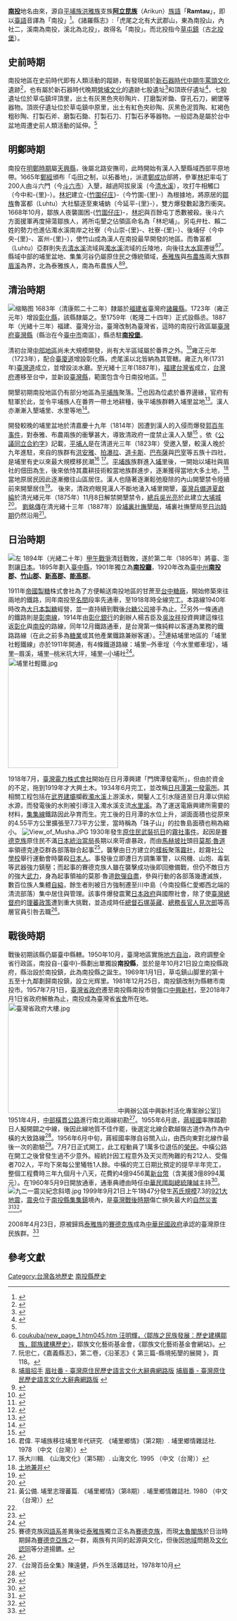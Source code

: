 {{台灣歷史}}

'''[[南投縣|南投]]'''地名由來，源自[[平埔族|平埔族]][[洪雅族|洪雅族]]支族'''[[阿立昆族|阿立昆族]]'''（Arikun）[[洪雅語|族語]]「'''Ramtau'''」，即以[[臺語|臺語]]音譯為「南投」<ref name="南投的地方起源與變遷">{{Cite web |url=http://www.taiwan123.com.tw/local/name03-8.htm |title=南投的地方起源與變遷 |accessdate=2012-05-20 |archive-date=2012-02-06 |archive-url=https://web.archive.org/web/20120206023503/http://www.taiwan123.com.tw/local/name03-8.htm |dead-url=yes }}</ref>。《諸羅縣志》:「虎尾之北有大武郡山，東為南投山，內社二，溪南為南投，溪北為北投」，故得名「南投」。而北投指今[[草屯鎮|草屯鎮]]（古[[北投堡|北投堡]]）。

== 史前時期 ==
南投地區在史前時代即有人類活動的蹤跡，有發現屬於[[新石器时代|新石器時代中期]][[牛罵頭文化|牛罵頭文化]]遺跡<ref name="#1">{{Cite journal|title=埔里地區的考古遺址與史前文化|author=劉益昌|url=http://www.twcenter.org.tw/wp-content/uploads/2015/05/g02_06_02_01.pdf|journal=中央研究院考古學研究專題中心|issue=|doi=|others=|year=|volume=|page=|pmid=|access-date=2019-01-08|archive-date=2019-01-09|archive-url=https://web.archive.org/web/20190109011926/http://www.twcenter.org.tw/wp-content/uploads/2015/05/g02_06_02_01.pdf|dead-url=no}}</ref>，也有屬於新石器時代晚期[[營埔文化|營埔文化]]的遺跡七股遺址<ref>{{Cite web|url=http://nrch.culture.tw/twpedia.aspx?id=15289|title=七股遺址|accessdate=|author=尹意智|date=2009-09-09|publisher=|archive-date=2019-01-09|archive-url=https://web.archive.org/web/20190109012105/http://nrch.culture.tw/twpedia.aspx?id=15289|dead-url=no}}</ref>和頂崁仔遺址<ref>{{Cite web|url=http://nrch.culture.tw/twpedia.aspx?id=6356|title=草屯崁頂仔遺址|accessdate=|author=謝艾倫|date=2009-09-09|publisher=|archive-date=2019-01-09|archive-url=https://web.archive.org/web/20190109062146/http://nrch.culture.tw/twpedia.aspx?id=6356|dead-url=no}}</ref>，七股遺址位於草屯鎮坪頂里，出土有灰黑色夾砂陶片、打磨製斧鋤、穿孔石刀，網墜等器物。頂崁仔遺址位於草屯鎮中原里，出土有紅色夾砂陶、灰黑色泥質陶、紅褐色粗砂陶、打製石斧、磨製石鋤、打製石刀、打製石矛等器物。一般認為是屬於台中盆地周遭史前人類活動的延伸。<ref name="#1"/>

==明鄭時期==
南投在[[明鄭時期|明鄭時期]]屬[[天興縣|天興縣]]，後屬北路安撫司，此時開始有漢人入墾縣域西部平原地帶。1665年[[鄭經|鄭經]]頒布「屯田之制，以拓番地」，派遣[[鄭成功|鄭成功]]部將，參軍[[林圯|林圯]]率屯丁200人由斗六門（今[[斗六市|斗六市]]）入墾，越過阿拔泉溪（今[[清水溪_(濁水溪)|清水溪]]），攻打牛相觸口（今中和-{里}-）。[[林圯|林圯]]建立-{[[竹圍仔庄|竹圍仔庄]]}-（今竹圍-{里}-）為根據地，將原居的[[鄒族|鄒族]]魯富都（Luhtu）大社驅逐至東埔蚋（今延平-{里}-），雙方爆發數起激烈衝突。1668年10月，鄒族人夜襲圍困-{[[竹圍仔庄|竹圍仔庄]]}-，[[林圯|林圯]]與百餘屯丁悉數被殺。後斗六方面援軍再度掃蕩鄒族人，將所屯墾之佔領區命名為「林圯埔」。另屯弁杜、賴二姓的勢力也進佔濁水溪南岸之社寮（今山崇-{里}-、社寮-{里}-）、後埔仔（今中央-{里}-、富州-{里}-），使竹山成為漢人在南投最早開發的地區。而魯富都（Luhtu）亞群則失去[[清水溪_(濁水溪)|清水溪]]流域與[[濁水溪|濁水溪]]流域的丘陵地，向後往[[大水窟|大水窟]]遷徙<ref name="鄒">[http://home.educities.edu.tw/ coukuba/new_page_1.htm045.htm 汪明輝，〈鄒族之民族發展：歷史建構鄒族，鄒族建構歷史〉]{{dead link|date=2018年4月 |bot=InternetArchiveBot |fix-attempted=yes }}，鄒族文化藝術基金會，《鄒族文化藝術基金會網站》。</ref><ref name="嘉義">阮忠仁，《嘉義縣志》，第二卷，《沿革志》《 第三篇-縣境拓墾的展開 》，頁118。</ref>。縣域中部的埔里盆地、集集河谷仍屬原住民之傳統領域，[[泰雅族|泰雅族]]與[[布農族|布農族]]兩大族群[[眉溪|眉溪]]為界，北為泰雅族人，南為布農族人<ref>[http://www.scjh.tc.edu.tw/datu/c4-2.html 埔眉招手] {{Wayback|url=http://www.scjh.tc.edu.tw/datu/c4-2.html |date=20140429185024 }}[http://210.240.125.35/citing/citing_content.asp?id=2765&keyword=%AC%DC%AA%C0%B5f 眉社番 - 臺灣原住民歷史語言文化大辭典網路版] {{Wayback|url=http://210.240.125.35/citing/citing_content.asp?id=2765&keyword=%AC%DC%AA%C0%B5f |date=20190609060807 }}[http://210.240.134.48/citing_content.asp?id=2829&keyword=%AEH%AC%DC%B5f 埔眉番 - 臺灣原住民歷史語言文化大辭典網路版] {{Wayback|url=http://210.240.134.48/citing_content.asp?id=2829&keyword=%AEH%AC%DC%B5f |date=20140429191026 }}</ref><ref>{{Cite web |url=http://choter.myweb.hinet.net/pulih.htm |title=埔里簡史 |access-date=2014-04-29 |archive-url=https://web.archive.org/web/20140429190215/http://choter.myweb.hinet.net/pulih.htm |archive-date=2014-04-29 |dead-url=yes }}</ref>。

== 清治時期 ==
[[File:1894_Taiwan.svg|缩略图]]
1683年（清康熙二十二年）隸屬於[[福建省|福建省]]臺灣府[[諸羅縣|諸羅縣]]。1723年（雍正元年）增設[[彰化縣|彰化縣]]，該縣隸屬之。至1759年（乾隆二十四年）正式設縣丞。1887年（光緒十三年）福建、臺灣分治，臺灣改制為臺灣省，這時的南投行政區屬[[臺灣府|臺灣府]][[臺灣縣_(1887年)|臺灣縣]]（縣治在今[[臺中市|臺中市]]南區），縣丞駐'''[[南投堡|南投堡]]'''。

清初台灣[[中臺灣|中部地區]]尚未大規模開發，尚有大半區域屬於番界之外。<ref>{{Cite web|url=http://thcts.ascc.net/themes/rc19.php|title=清代臺灣番界|accessdate=|author=中央研究院台灣史研究所計算中心|date=|publisher=中央研究院台灣史研究所|archive-date=2019-02-22|archive-url=https://web.archive.org/web/20190222193634/http://thcts.ascc.net/themes/rc19.php|dead-url=no}}</ref>雍正元年（1723年），配合[[臺廈道|臺廈道]]增設彰化縣，虎尾溪以北皆納為其管轄。雍正九年(1731年)[[臺灣道|臺灣道]]成立，並增設淡水廳。至光緒十三年(1887年)，[[福建臺灣省|福建台灣省]]成立，[[臺灣府|台灣府]]遷移至台中，並新設[[臺灣縣_(1887年－1895年)|臺灣縣]]，範圍包含今日南投地區。<ref name=":0">{{Cite book|title=草屯鎮誌|last=|first=|publisher=|year=1986|isbn=|location=南投|pages=}}</ref>

開墾初期南投地區仍有部分地區為[[平埔族群|平埔族]]聚落。<ref>{{Cite book|title=圖解台灣老地名|last=莊|first=文松|publisher=晨星出版社|year=2017|isbn=|location=台北|pages=}}</ref>也因為位處於番界邊緣，官府有駐軍於此，並令平埔族人在番界一帶土地耕種，後平埔族群轉入埔里盆地<ref>{{Cite web|url=http://www.pro-classic.com/ethnicgv/maps/map_tw_pinpu-2.htm|title=平埔族四次遷徙圖|accessdate=|author=劉還月、陳柔森、李易蓉|date=2001|publisher=原住民文化事業|archive-date=2019-02-27|archive-url=https://web.archive.org/web/20190227071112/http://www.pro-classic.com/ethnicgv/maps/map_tw_pinpu-2.htm|dead-url=no}}</ref>。漢人亦漸漸入墾埔里、水里等地<ref name="#2">{{Cite book|title=草屯鎮誌|last=|first=|publisher=|year=1986|isbn=|location=南投|pages=}}</ref>。

開發較晚的埔里盆地於清嘉慶十九年（1814年）因遭到漢人的入侵而爆發[[郭百年事件|郭百年事件]]，對泰雅、布農兩族的衝擊甚大，導致清政府一度禁止漢人入墾<ref>{{Cite web|url=http://www.kahabu.url.tw/history/01_intro/history_011.html|title=埔里平埔族群簡介|accessdate=2016-12-21|work=www.kahabu.url.tw|archive-date=2019-09-04|archive-url=https://web.archive.org/web/20190904224629/http://www.kahabu.url.tw/history/01_intro/history_011.html|dead-url=no}}</ref>
。依《[[公議同立合約字|公議同立合約字]]》記載，[[平埔族|平埔人]]是在清道光三年（1823年）受邀入墾，較漢人晚於九年進駐，來自的族群有[[洪雅族|洪安雅]]、[[拍瀑拉族|拍瀑拉]]、[[道卡斯族|道卡斯]]、[[巴布薩族|巴布薩]]與[[巴宰族|巴宰]]等五族十四社，是埔里有史以來最大規模移民潮<ref>君偉. 平埔族移往埔里年代研究. 《埔里鄉情》（第2期）. 埔里鄉情雜誌社. 1978 （中文（台灣））</ref> <ref>孫大川輯. 《山海文化》（第5期）. 山海文化. 1995 （中文（台灣））</ref>。[[平埔族|平埔族]]族群進入[[埔里鎮|埔里]]後，一開始以埔社與眉社的佃田為生，後來依恃其農耕技術較當地族群進步，逐漸獲得當地大多土地，<ref>[[土地兼并|土地兼并]]</ref>當地原居民因此逐漸撤往山區居住。漢人也隨著逐漸鬆弛廢除的內山開墾禁令陸續前來開墾居住<ref>{{Cite news|url=http://www.puli.gov.tw/web_travel/history/index.php?index_id=7|title=媚麗埔里-大埔城誌-歷史大事--歷史說明|last=|first=|date=|work=|newspaper=|accessdate=2016-11-30|archive-date=2019-10-25|archive-url=https://web.archive.org/web/20191025063511/http://www.puli.gov.tw/web_travel/history/index.php?index_id=7|dead-url=no}}</ref>。
後來，清政府眼見漢人不斷地湧入埔里開墾，[[臺灣兵備道|臺灣兵備道]][[夏獻綸|夏獻綸]]於清光緒元年（1875年）11月8日解禁開墾禁令，[[總兵|總兵]][[吳光亮|吳光亮]]於此建立[[大埔城|大埔城]]<ref>{{Cite web |url=http://choter.myweb.hinet.net/pulih.htm |title=埔里簡介 |access-date=2014-04-29 |archive-url=https://web.archive.org/web/20140429190215/http://choter.myweb.hinet.net/pulih.htm |archive-date=2014-04-29 |dead-url=yes }}</ref>。
[[劉銘傳|劉銘傳]]在清光緒十三年（1887年）設[[埔裡社撫墾局|埔裏社撫墾局]]，埔裏社撫墾局至[[台灣日治時期|日治時期]]仍然沿用<ref>黃公備. 埔里志理蕃篇. 《埔里鄉情》（第8期）. 埔里鄉情雜誌社. 1980 （中文（台灣））</ref>。

== 日治時期 ==
[[File:1915_Nanto_Cho.svg|左]]
1894年（光緒二十年）[[甲午戰爭|甲午戰爭]]清廷戰敗，遂於第二年（1895年）將臺、澎割讓[[日本|日本]]。1895年劃入[[臺中縣_(日治時期)|臺中縣]]，1901年獨立為'''[[南投廳|南投廳]]'''，1920年改為[[臺中州|臺中州]]'''[[南投郡|南投郡]]、[[竹山郡|竹山郡]]、[[新高郡|新高郡]]、[[能高郡|能高郡]]'''。

1911年[[台中糖廠|帝國製糖]]株式會社為了方便輸送南投地區的甘蔗至[[台中糖廠|台中糖廠]]，開始修築來往兩地的鐵路，同年南投至[[名間鄉|名間]]段率先通車，至1918年時全線完工。本路線1940年時改為[[大日本製糖|大日本製糖]]經營，並一直持續到戰後[[台灣糖業公司|台糖公司]]接手為止。<ref name="#2"/>另外一條通過的鐵路則是[[彰南線|彰南線]]，1914年由[[彰化銀行|彰化銀行]]的創辦人楊吉臣及[[吳汝祥|吳汝祥]]投資興建這條往返[[彰化市|彰化]]與[[南投市|南投]]的路線，同年12月鐵路通車，是台灣第一條純粹以客運為業務的鐵路路線（在此之前多為[[臺灣糖業鐵路|糖業]]或其他產業鐵路兼辦客運）。<ref>{{Cite web|url=http://memory.ncl.edu.tw/tm_cgi/hypage.cgi?HYPAGE=image_photo_detail.hpg&project_id=twpt&dtd_id=10&xml_id=0000360755&subject_name=%E6%97%A5%E6%B2%BB%E6%99%82%E6%9C%9F%E8%87%BA%E7%81%A3%E5%9C%96%E5%83%8F%E5%AF%AB%E7%9C%9F|title=南投火車站|accessdate=|author=|date=|publisher=台灣記憶圖像|archive-date=2019-10-28|archive-url=https://web.archive.org/web/20191028091353/http://memory.ncl.edu.tw/tm_cgi/hypage.cgi?HYPAGE=image_photo_detail.hpg&project_id=twpt&dtd_id=10&xml_id=0000360755&subject_name=%E6%97%A5%E6%B2%BB%E6%99%82%E6%9C%9F%E8%87%BA%E7%81%A3%E5%9C%96%E5%83%8F%E5%AF%AB%E7%9C%9F|dead-url=no}}</ref>連結埔里地區的「埔里社輕鐵線」亦於1911年開通，有4條鐵道路線：埔里─外車埕（今水里鄉車埕），埔里─眉溪，埔里─桃米坑大坪，埔里─小埔社<ref>{{Cite web|url=https://zh-tw.facebook.com/BuLiYingXiangGuShiGuan/photos/a.201607949994285.1073741828.201394366682310/311605578994521/|title=埔里影像故事館 - 埔里老照片老故事一全島一の臺車線「埔里社輕鐵」|accessdate=2016-12-20|author=|date=|work=zh-tw.facebook.com|publisher=|archive-date=2021-06-03|archive-url=https://web.archive.org/web/20210603175824/https://zh-tw.facebook.com/BuLiYingXiangGuShiGuan/photos/a.201607949994285.1073741828.201394366682310/311605578994521/|dead-url=no}}</ref>。
[[File:埔里社輕鐵.jpg|250px]]

1918年7月，[[臺灣電力株式會社|臺灣電力株式會社]]開始在日月潭興建「門牌潭發電所」，但由於資金的不足，拖到1919年才大興土木。1934年6月完工，並改稱[[日月潭第一發電所|日月潭第一發電所]]。其相關工程包括在[[武界壩|武界建壩]]攔截[[濁水溪|濁水溪]]上游溪水，開鑿人工引水隧道至日月潭以供給水源，而發電後的水則被引導注入濁水溪支流[[水里溪|水里溪]]。為了運送電廠興建所需要的材料，[[集集線|集集線]]鐵路因此孕育而生。完工後的日月潭的水位上升，湖面面積也從原來的4.55平方公里擴張至7.73平方公里，當時稱為「珠子山」的拉魯島面積也稍為縮小。
[[File:View_of_Musha.JPG|thumb]]
1930年發生[[臺灣原住民族|原住民]][[武裝衝突|武裝]][[抗日|抗日]]的[[霧社事件|霧社事件]]。起因是[[賽德克族|賽德克族]]原住民不滿[[臺灣總督府|日本統治當局]]長期以來苛虐暴政，而由[[馬赫坡社|馬赫坡社]]頭目[[莫那·魯道|莫那·魯道]]率領德克達亞群各部落聯合起事<ref>賽德克族因[[語系|語系]]差異後從[[泰雅族|泰雅族]]獨立正名為[[賽德克族|賽德克族]]，而現[[太魯閣族|太魯閣族]]於日治時期歸為[[賽德克亞族|賽德克亞族]]之一群，兩族有共同的起源與文化，但後因[[地域|地域]]問題及[[文化認同|文化認同]]等分道揚鑣。</ref>，襲擊由日方建立的[[樣板|樣板]]聚落[[霧社|霧社]]，趁霧社[[公學校|公學校]]舉行運動會時襲殺[[日本人|日本人]]。事發後立即遭日方調集軍警，以飛機、山炮、毒氣等武器強力鎮壓；而起事的賽德克族人雖在襲擊成功後即回撤備戰，但仍不敵日方的強大[[武力|武力]]，身為起事領袖的莫那·魯道[[飲彈|飲彈]][[自盡|自盡]]，參與行動的各部落幾遭滅族，數百位族人集體[[自縊|自縊]]，餘生者則被日方強制遷至川中島（今南投縣仁愛鄉西北端的清流部落）集中居住與管理。該事件爆發震驚[[日本政府|日本政府]]與國際社會，除了使[[臺灣總督府|臺灣總督府]]的[[理蕃政策|理蕃政策]]遭到重大挑戰，並造成時任[[臺灣總督|總督]][[石塚英藏|石塚英藏]]、[[民政長官|總務長官]][[人見次郎|人見次郎]]等高層官員引咎去職<ref>{{Cite book| author =王擎天| title =賽德克巴萊：史實全紀錄| location =台灣| publisher =典藏閣| date =2011-07-27| pages =| ISBN =9789868744301| accessdate =2011-09-03| url =http://www.books.com.tw/exep/prod/booksfile.php?item=0010513768| language =zh-tw| quote =| deadurl =yes| archiveurl =https://web.archive.org/web/20110925061918/http://www.books.com.tw/exep/prod/booksfile.php?item=0010513768| archivedate =2011-09-25| df =}}</ref>。

==戰後時期==
戰後初期該縣仍屬臺中縣轄。1950年10月，臺灣地區實施[[地方自治|地方自治]]，政府調整全省行政區，南投自-{臺中}-縣劃出單獨設'''南投縣'''，並於是年10月21日設立南投縣政府，縣治設於南投鎮，此為南投縣之誕生。1969年1月1日，草屯鎮山脚里的第十五至十九鄰劃歸南投鎮，設立光辉里。1981年12月25日，南投鎮改制为縣轄市南投市。1957年7月1日，[[臺灣省政府|臺灣省政府]]遷至南投縣南投市營盤口[[中興新村|中興新村]]，至2018年7月1日省政府解散為止，南投成為臺灣省[[省會|省會]]所在地。
[[File:臺灣省政府大樓.jpg|250px]]中興辦公區中興新村活化專案辦公室]]
1951年4月，[[中部橫貫公路|中部橫貫公路]]進行南北兩線初勘<ref name =twmon>《台灣百岳全集》陳遠健，戶外生活雜誌社，1978年10月 </ref>。1955年6月底，[[蔣經國|蔣經國]]率隊踏勘日人擬開闢之中線，後因此線地質不佳作罷，後選定北線合歡越嶺古道作為作為中橫的大致路線<ref>{{cite book |author=漆高儒 |title=《蔣經國的一生》 |location=台北 |publisher=傳記文學出版社 |date=1991-03-31 |quote=（民國）四十五年決定依北線開闢，但為了確實了解計劃路線的可行性，以及作為安置退役官兵的依據，在開工前，（蔣經國）又親自實地翻山越嶺踏勘一次。}}</ref>。1956年6月中旬，蔣經國率隊自谷關入山，由西向東對北線作最後一次的勘驗<ref>{{cite book |author=漆高儒 |title=《蔣經國的一生》 |location=台北 |publisher=傳記文學出版社 |date=1991-03-31 }}</ref>。7月7日正式開工，此工程動員了1萬多位退伍的[[榮民|榮民]]。中橫公路在開工之後曾發生過不少意外。經統計因工程意外及天災而殉難的有212人、受傷者702人，平均下來每公里犧牲1人餘。中橫的完工日期比預定的提早半年完工，整個工程費時三年九個月十八天，花費約4億9456萬[[新台幣|新台幣]]（含美援3億8994萬元）。在1960年5月9日開放通車，通車典禮由時任[[中華民國副總統|中華民國副總統]][[陳誠|陳誠]]主持<ref>{{Cite web |url=http://chungcheng.org.tw/thought/class11/0010/0001.htm |title=對橫貫公路通車典禮書面賀詞 |access-date=2005-02-25 |archive-date=2005-02-25 |archive-url=https://web.archive.org/web/20050225043209/http://chungcheng.org.tw/thought/class11/0010/0001.htm |dead-url=yes }}</ref>。
[[File:九二一震災紀念斜塔.jpg|thumb]]
1999年9月21日上午1時47分發生[[芮氏規模|芮氏規模]]7.3的[[921大地震|921大地震]]，[[震央|震央]]位于[[南投縣|南投縣]][[集集鎮|集集鎮]]境內，是[[臺灣戰後時期|臺灣戰後時期]]傷亡損失最大的[[台灣自然災害列表|自然災害]]<ref>{{cite journal en |last=Kao |first=Honn |authorlink= |coauthors=Wang-Ping Chen |title=The Chi-Chi Earthquake Sequence: Active, Out-of-Sequence Thrust Faulting in Taiwan |journal=Science |volume=288 |issue=288 |pages=2346-2349 |id= |url=http://www.sciencemag.org/cgi/content/abstract/288/5475/2346 |accessdate= |quote= |date=June 2000 |author= |archive-url=https://web.archive.org/web/20051104135327/http://www.sciencemag.org/cgi/content/abstract/288/5475/2346 |archive-date=2005-11-04 |dead-url=no }}</ref><ref>{{cite web |url=http://gis.geo.ncu.edu.tw/921/faults/faultobs.htm |language=zh-tw |title=車籠埔斷層如何動 |author=王乾盈 |publisher=國立中央大學應用地質研究所 |date= |accessdate=2013-03-31 |archive-url=https://web.archive.org/web/20160525161508/http://gis.geo.ncu.edu.tw/921/faults/faultobs.htm |archive-date=2016-05-25 |dead-url=no }}</ref>。

2008年4月23日，原被歸爲[[泰雅族|泰雅族]]的[[賽德克族|賽德克族]]成為[[中華民國政府|中華民國政府]]承認的臺灣原住民族群。<ref>{{Cite web |url=http://www.tipp.org.tw/formosan/population/population.jspx?codeid=5833 |title=台灣原住民族資訊資源網－認識原住民族群介紹：賽德克族 |access-date=2021-02-04 |archive-date=2010-11-24 |archive-url=https://web.archive.org/web/20101124111313/http://www.tipp.org.tw/formosan/population/population.jspx?codeid=5833 |dead-url=yes }}</ref>

==參考文獻==
{{reflist}}

{{臺灣歷史 (依行政區劃分)}}

[[Category:台灣各地歷史|Category:台灣各地歷史]]
[[Category:南投縣歷史|]]